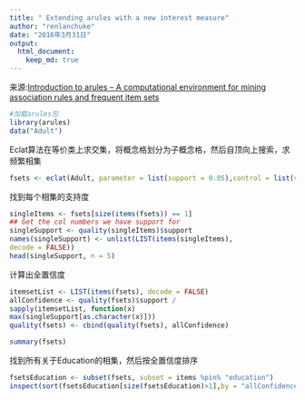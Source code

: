 ```yaml
---
title: " Extending arules with a new interest measure"
author: "renlanchuke"
date: "2016年3月31日"
output: 
  html_document:
    keep_md: true
---
```


来源:[Introduction to arules – A computational environment for mining
association rules and frequent item sets][1]

```r
#加载arules包
library(arules)
data("Adult")
```
Eclat算法在等价类上求交集，将概念格划分为子概念格，然后自顶向上搜索，求频繁相集
```r
fsets <- eclat(Adult, parameter = list(support = 0.05),control = list(verbose=FALSE))
```
找到每个相集的支持度
```r
singleItems <- fsets[size(items(fsets)) == 1]
## Get the col numbers we have support for
singleSupport <- quality(singleItems)$support
names(singleSupport) <- unlist(LIST(items(singleItems),
decode = FALSE))
head(singleSupport, n = 5)
```

计算出全置信度
```r
itemsetList <- LIST(items(fsets), decode = FALSE)
allConfidence <- quality(fsets)$support /
sapply(itemsetList, function(x)
max(singleSupport[as.character(x)]))
quality(fsets) <- cbind(quality(fsets), allConfidence)
```


```r
summary(fsets)
```
找到所有关于Education的相集，然后按全置信度排序
```r
fsetsEducation <- subset(fsets, subset = items %pin% "education")
inspect(sort(fsetsEducation[size(fsetsEducation)>1],by = "allConfidence")[1 : 3])
```


[1]:https://cran.r-project.org/web/packages/arules/vignettes/arules.pdf